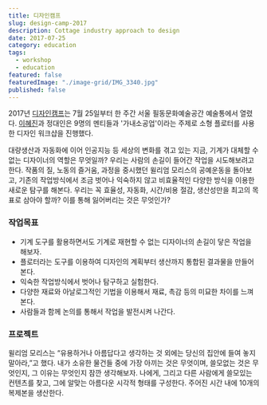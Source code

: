 ```yaml
---
title: 디자인캠프
slug: design-camp-2017
description: Cottage industry approach to design
date: 2017-07-25
category: education
tags:
  - workshop
  - education
featured: false
featuredImage: "./image-grid/IMG_3340.jpg"
published: false
---
```




2017년 [디자인캠프](https://www.facebook.com/designerschool.net/)는 7월 25일부터 한 주간 서울 필동문화예술공간 예술통에서 열렸다. [이혜진](http://sayhye.net)과 정대인은 9명의 멘티들과 '가내소공업'이라는 주제로 소형 플로터를 사용한 디자인 워크샵을 진행했다.

대량생산과 자동화에 이어 인공지능 등 세상의 변화를 겪고 있는 지금, 기계가 대체할 수 없는 디자이너의 역할은 무엇일까? 우리는 사람의 손길이 들어간 작업을 시도해보려고 한다. 작품의 질, 노동의 즐거움, 과정을 중시했던 윌리엄 모리스의 공예운동을 돌아보고, 기존의 작업방식에서 조금 벗어나 익숙하지 않고 비효율적인 다양한 방식을 이용한 새로운 탐구를 해본다.
우리는 꼭 효율성, 자동화, 시간/비용 절감, 생산성만을 최고의 목표로 삼아야 할까? 이를 통해 잃어버리는 것은 무엇인가?

### 작업목표

- 기계 도구를 활용하면서도 기계로 재현할 수 없는 디자이너의 손길이 닿은 작업을 해보자.
- 플로터라는 도구를 이용하여 디자인의 계획부터 생산까지 통합된 결과물을 만들어 본다.
- 익숙한 작업방식에서 벗어나 탐구하고 실험한다.
- 다양한 재료와 아날로그적인 기법을 이용해서 재료, 촉감 등의 미묘한 차이를 느껴본다.
- 사람들과 함께 논의를 통해서 작업을 발전시켜 나간다.

### 프로젝트

윌리엄 모리스는 “유용하거나 아름답다고 생각하는 것 외에는 당신의 집안에 들여 놓지 말아라,”고 했다.
내가 소유한 물건들 중에 가장 아끼는 것은 무엇이며, 쓸모없는 것은 무엇인지, 그 이유는 무엇인지 잠깐 생각해보자.
나에게, 그리고 다른 사람에게 쓸모있는 컨텐츠를 찾고, 그에 알맞는 아름다운 시각적 형태를 구성한다.
주어진 시간 내에 10개의 복제본을 생산한다.

<GC start={1} end={13}>
  <MediaGrid
    maxCols={3}
    media={[img1, img2, img3, img4, img5, img6, img7, img8, img9]}
    alts={[
      "design camp",
      "design camp",
      "design camp",
      "design camp",
      "design camp",
      "design camp",
      "design camp",
      "design camp",
      "design camp",
    ]}
    class="gap-4"
  />
</GC>
